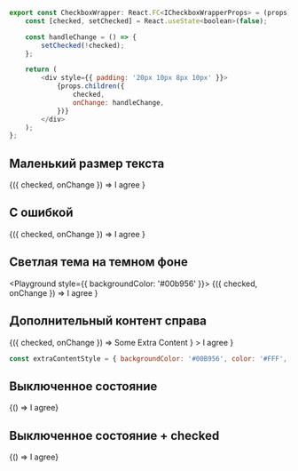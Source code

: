 
```javascript collapse=Код CheckboxWrapper
export const CheckboxWrapper: React.FC<ICheckboxWrapperProps> = (props) => {
    const [checked, setChecked] = React.useState<boolean>(false);

    const handleChange = () => {
        setChecked(!checked);
    };

    return (
        <div style={{ padding: '20px 10px 8px 10px' }}>
            {props.children({
                checked,
                onChange: handleChange,
            })}
        </div>
    );
};
```

## Маленький размер текста

<Playground>
    <CheckboxWrapper>
        {({ checked, onChange }) =>
            <Checkbox
                checked={checked}
                onChange={onChange}
                fontSize="small"
            >
                I agree
            </Checkbox>
        }
    </CheckboxWrapper>
</Playground>

## С ошибкой

<Playground>
    <CheckboxWrapper>
        {({ checked, onChange }) =>
            <Checkbox checked={checked} onChange={onChange} error>
                I agree
            </Checkbox>
        }
    </CheckboxWrapper>
</Playground>

## Светлая тема на темном фоне

<Playground style={{ backgroundColor: '#00b956' }}>
        <CheckboxWrapper>
            {({ checked, onChange }) =>
                <Checkbox
                    checked={checked}
                    onChange={onChange}
                    color="light"
                >
                    I agree
                </Checkbox>
            }
        </CheckboxWrapper>
</Playground>

## Дополнительный контент справа

<Playground>
    <CheckboxWrapper>
        {({ checked, onChange }) =>
            <Checkbox
                checked={checked}
                onChange={onChange}
                extraContent={
                    <div style={extraContentStyle}>
                        Some Extra Content
                    </div>
                }
            >
                I agree
            </Checkbox>
        }
    </CheckboxWrapper>
</Playground>

```javascript collapse=Код extraContentStyle
const extraContentStyle = { backgroundColor: '#00B956', color: '#FFF', padding: '5px'};
```

## Выключенное состояние

<Playground>
    <CheckboxWrapper>
        {() => <Checkbox disabled>I agree</Checkbox>}
    </CheckboxWrapper>
</Playground>

## Выключенное состояние + checked

<Playground>
    <CheckboxWrapper>
        {() => <Checkbox checked disabled>I agree</Checkbox>}
    </CheckboxWrapper>
</Playground>
